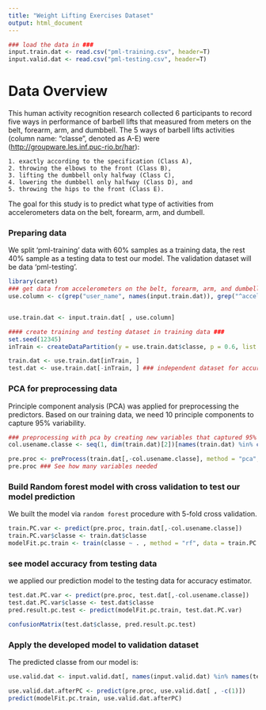 ---
title: "Weight Lifting Exercises Dataset"
output: html_document
---


```{r test,echo=FALSE, cache=TRUE}
### load the data in ###
input.train.dat <- read.csv("pml-training.csv", header=T)
input.valid.dat <- read.csv("pml-testing.csv", header=T)


```


# Data Overview

This human activity recognition research collected 6 participants to record five ways in performance of barbell lifts that measured from meters on the belt, forearm, arm, and dumbbell. The 5 ways of barbell lifts activities (column name: "classe", denoted as A-E) were (<http://groupware.les.inf.puc-rio.br/har>):

    1. exactly according to the specification (Class A),
    2. throwing the elbows to the front (Class B), 
    3. lifting the dumbbell only halfway (Class C), 
    4. lowering the dumbbell only halfway (Class D), and 
    5. throwing the hips to the front (Class E).

The goal for this study is to predict what type of activities from accelerometers data on the belt, forearm, arm, and dumbell. 

### Preparing data

We split 'pml-training' data with 60% samples as a training data, the rest 40% sample as a testing data to test our model. The validation dataset will be data 'pml-testing'.


```{r}
library(caret)
### get data from accelerometers on the belt, forearm, arm, and dumbell
use.column <- c(grep("user_name", names(input.train.dat)), grep("^accel_", names(input.train.dat)),grep("^total_accel_", names(input.train.dat)), grep("classe", names(input.train.dat)))


use.train.dat <- input.train.dat[ , use.column]

#### create training and testing dataset in training data ###
set.seed(12345)
inTrain <- createDataPartition(y = use.train.dat$classe, p = 0.6, list = FALSE)

train.dat <- use.train.dat[inTrain, ]
test.dat <- use.train.dat[-inTrain, ] ### independent dataset for accuracy 
```


### PCA for preprocessing data

Principle component analysis (PCA) was applied for preprocessing the predictors. Based on our training data, we need 10 principle components to capture 95% variability.

```{r preproc}
### preprocessing with pca by creating new variables that captured 95% variability###
col.usename.classe <- seq(1, dim(train.dat)[2])[names(train.dat) %in% c("user_name", "classe")]

pre.proc <- preProcess(train.dat[,-col.usename.classe], method = "pca",thresh = 0.95) 
pre.proc ### See how many variables needed 
```



### Build Random forest model with cross validation to test our model prediction

We built the model via `random forest` procedure with 5-fold cross validation. 
```{r rfmodel}
train.PC.var <- predict(pre.proc, train.dat[,-col.usename.classe])
train.PC.var$classe <- train.dat$classe
modelFit.pc.train <- train(classe ~ . , method = "rf", data = train.PC.var, trControl=trainControl(method = "cv", number = 5))

```

###  see model accuracy from testing data
we applied our prediction model to the testing data for accuracy estimator.

```{r indval}
test.dat.PC.var <- predict(pre.proc, test.dat[,-col.usename.classe])
test.dat.PC.var$classe <- test.dat$classe
pred.result.pc.test <- predict(modelFit.pc.train, test.dat.PC.var)

confusionMatrix(test.dat$classe, pred.result.pc.test)
```

### Apply the developed model to validation dataset

The predicted classe from our model is:

```{r valid, echo=FALSE}

use.valid.dat <- input.valid.dat[, names(input.valid.dat) %in% names(test.dat)] 

use.valid.dat.afterPC <- predict(pre.proc, use.valid.dat[ , -c(1)])
predict(modelFit.pc.train, use.valid.dat.afterPC)

```
